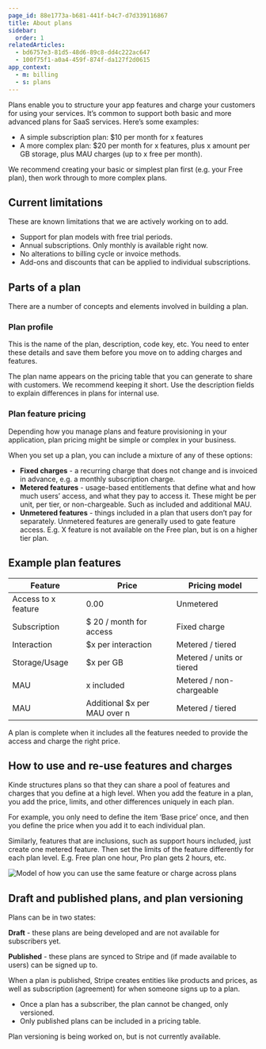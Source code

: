 ```yaml
---
page_id: 88e1773a-b681-441f-b4c7-d7d339116867
title: About plans
sidebar:
  order: 1
relatedArticles:
  - bd6757e3-81d5-48d6-89c8-dd4c222ac647
  - 100f75f1-a0a4-459f-874f-da127f2d0615
app_context:
  - m: billing
  - s: plans
---
```


Plans enable you to structure your app features and charge your customers for using your services. It’s common to support both basic and more advanced plans for SaaS services. Here’s some examples:

- A simple subscription plan: $10 per month for x features
- A more complex plan: $20 per month for x features, plus x amount per GB storage, plus MAU charges (up to x free per month).

We recommend creating your basic or simplest plan first (e.g. your Free plan), then work through to more complex plans.

## Current limitations

These are known limitations that we are actively working on to add.

- Support for plan models with free trial periods.
- Annual subscriptions. Only monthly is available right now.
- No alterations to billing cycle or invoice methods.
- Add-ons and discounts that can be applied to individual subscriptions.

## Parts of a plan

There are a number of concepts and elements involved in building a plan.

### Plan profile

This is the name of the plan, description, code key, etc. You need to enter these details and save them before you move on to adding charges and features.

The plan name appears on the pricing table that you can generate to share with customers. We recommend keeping it short. Use the description fields to explain differences in plans for internal use.

### Plan feature pricing

Depending how you manage plans and feature provisioning in your application, plan pricing might be simple or complex in your business.

When you set up a plan, you can include a mixture of any of these options:

- **Fixed charges** - a recurring charge that does not change and is invoiced in advance, e.g. a monthly subscription charge.
- **Metered features** - usage-based entitlements that define what and how much users’ access, and what they pay to access it. These might be per unit, per tier, or non-chargeable. Such as included and additional MAU.
- **Unmetered features** - things included in a plan that users don’t pay for separately. Unmetered features are generally used to gate feature access. E.g. X feature is not available on the Free plan, but is on a higher tier plan.

## Example plan features

| Feature             | Price                        | Pricing model             |
| ------------------- | ---------------------------- | ------------------------- |
| Access to x feature | 0.00                         | Unmetered                 |
| Subscription        | $ 20 / month for access      | Fixed charge              |
| Interaction         | $x per interaction           | Metered / tiered          |
| Storage/Usage       | $x per GB                    | Metered / units or tiered |
| MAU                 | x included                   | Metered / non-chargeable  |
| MAU                 | Additional $x per MAU over n | Metered / tiered          |

A plan is complete when it includes all the features needed to provide the access and charge the right price.

## How to use and re-use features and charges

Kinde structures plans so that they can share a pool of features and charges that you define at a high level. When you add the feature in a plan, you add the price, limits, and other differences uniquely in each plan.

For example, you only need to define the item ‘Base price’ once, and then you define the price when you add it to each individual plan.

Similarly, features that are inclusions, such as support hours included, just create one metered feature. Then set the limits of the feature differently for each plan level. E.g. Free plan one hour, Pro plan gets 2 hours, etc.

![Model of how you can use the same feature or charge across plans](https://imagedelivery.net/skPPZTHzSlcslvHjesZQcQ/190e7ba8-ba26-4fb6-57b4-a4d6b9fec700/public)

## Draft and published plans, and plan versioning

Plans can be in two states:

**Draft** - these plans are being developed and are not available for subscribers yet.

**Published** - these plans are synced to Stripe and (if made available to users) can be signed up to.

When a plan is published, Stripe creates entities like products and prices, as well as subscription (agreement) for when someone signs up to a plan.

- Once a plan has a subscriber, the plan cannot be changed, only versioned.
- Only published plans can be included in a pricing table.

Plan versioning is being worked on, but is not currently available.

